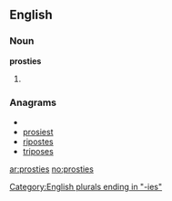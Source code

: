==English==

===Noun===
'''prosties'''

# {{plural of|[[prosty]]}}

===Anagrams===
* {{alphagram|eioprsst}}
* [[prosiest#English|prosiest]]
* [[ripostes#English|ripostes]]
* [[triposes#English|triposes]]

[[Category:English plurals ending in "-ies"]]

[[ar:prosties]]
[[no:prosties]]